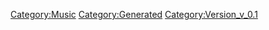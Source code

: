 {{Music
 |Name=GIRAFFE BLUES〜Kaname Solo Requiem〜
 |ID=103
 |Cov=78
 |Cd=18
 |Nam=77
 |Div=77
 |Ma=3
 |SerieId=1
 |SerieLogoId=1
 |WavId=104
 |VariationId=0
 |Dsc=77
 |Strt=10
 |ValkyrieBattle=1
 |ValkyrieIntro=1
 |ValkyrieIntroSky=1
 |DivaSolo=1
 |DivaMulti=1
 |Exp=3
 |OfficialName=GIRAFFE BLUES〜Kaname Solo Requiem〜
 |VocalName=ワルキューレ　カナメΔ安野希世乃<br />美雲ΔJUNNA　フレイアΔ鈴木みのり
 |Description=作品：マクロスΔ<br /><br />歌手：ワルキューレ<br />　　　カナメΔ安野希世乃　美雲ΔJUNNA<br />　　　フレイアΔ鈴木みのり<br /><br />作詞：菜穂<br />作曲：h-wonder
 |StoryTitle=「私の歌を、大切に思ってくれる人がいる」
 |StoryDesc=メッサーの魂が海に還り、光クラゲになれるよう<br />クラゲ送りを行うケイオスのメンバーとワルキューレ。<br /><br />メッサーの機体から見つかったという端末には、<br />デルタ小隊のフライトログが残されていたという。<br />そこには最後まで仲間を想い続ける彼の姿があった。
 |BuyURL=http://recochoku.jp/song/S1004071720/single?ds=1005893452
 |BannerId=4
 |AnmStoreURL=https://anime.dmkt-sp.jp/animestore/ci_pc?workId=20867
}}
[[Category:Music]]
[[Category:Generated]]
[[Category:Version_v_0.1]]

